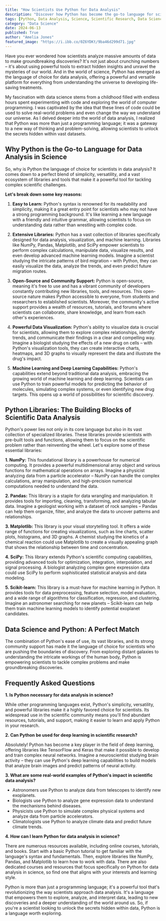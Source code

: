 ```yaml
---
title: "How Scientists Use Python for Data Analysis"
description: "Discover how Python has become the go-to language for scientists analyzing data. Explore its key features, essential libraries like NumPy, Pandas, and Matplotlib, and learn how it empowers scientific research across diverse fields."
tags: [Python, Data Analysis, Science, Scientific Research, Data Science, Programming, NumPy, Pandas, Matplotlib, SciPy, Machine Learning, Deep Learning]
category: "Data Science"
date: 2024-06-13
published: True
author: "Amelia Jones"
featured_image: "https://i.ibb.co/0Z6YDKt/9ba46d299d71.jpg"
---
```



Have you ever wondered how scientists analyze massive amounts of data to make groundbreaking discoveries? It's not just about crunching numbers – it's about using powerful tools to extract hidden insights and unravel the mysteries of our world. And in the world of science, Python has emerged as the language of choice for data analysis, offering a powerful and versatile platform for everything from understanding the universe to developing life-saving treatments.

My fascination with data science stems from a childhood filled with endless hours spent experimenting with code and exploring the world of computer programming.  I was captivated by the idea that these lines of code could be used to solve real-world problems and even change the way we understand our universe. As I delved deeper into the world of data analysis, I realized that Python was more than just a programming language; it was a gateway to a new way of thinking and problem-solving, allowing scientists to unlock the secrets hidden within vast datasets.

## Why Python is the Go-to Language for Data Analysis in Science

So, why is Python the language of choice for scientists in data analysis? It comes down to a perfect blend of simplicity, versatility, and a vast ecosystem of libraries and tools that make it a powerful tool for tackling complex scientific challenges.  

**Let's break down some key reasons:**

1. **Easy to Learn:** Python's syntax is renowned for its readability and simplicity, making it a great entry point for scientists who may not have a strong programming background. It's like learning a new language with a friendly and intuitive grammar, allowing scientists to focus on understanding data rather than wrestling with complex code.

2. **Extensive Libraries:** Python has a vast collection of libraries specifically designed for data analysis, visualization, and machine learning. Libraries like NumPy, Pandas, Matplotlib, and SciPy empower scientists to perform complex calculations, manipulate data, visualize results, and even develop advanced machine learning models. Imagine a scientist studying the intricate patterns of bird migration – with Python, they can easily visualize the data, analyze the trends, and even predict future migration routes.

3. **Open-Source and Community Support:** Python is open-source, meaning it's free to use and has a vibrant community of developers constantly contributing new libraries, tools, and resources.  This open-source nature makes Python accessible to everyone, from students and researchers to established scientists. Moreover, the community's active support provides a wealth of resources, tutorials, and forums where scientists can collaborate, share knowledge, and learn from each other's experiences.

4. **Powerful Data Visualization:** Python's ability to visualize data is crucial for scientists, allowing them to explore complex relationships, identify trends, and communicate their findings in a clear and compelling way.  Imagine a biologist studying the effects of a new drug on cells – with Python's visualization tools, they can create interactive charts, heatmaps, and 3D graphs to visually represent the data and illustrate the drug's impact.

5. **Machine Learning and Deep Learning Capabilities:**  Python's capabilities extend beyond traditional data analysis, embracing the growing world of machine learning and deep learning. Scientists can use Python to train powerful models for predicting the behavior of molecules, simulating complex systems, or even identifying new drug targets. This opens up a world of possibilities for scientific discovery.

## Python Libraries: The Building Blocks of Scientific Data Analysis

Python's power lies not only in its core language but also in its vast collection of specialized libraries. These libraries provide scientists with pre-built tools and functions, allowing them to focus on the scientific problem rather than reinventing the wheel.  Let's explore some of these essential libraries:

**1. NumPy:** This foundational library is a powerhouse for numerical computing. It provides a powerful multidimensional array object and various functions for mathematical operations on arrays. Imagine a physicist analyzing data from a particle accelerator – NumPy can handle the complex calculations, array manipulation, and high-precision numerical computations needed to understand the data.

**2. Pandas:** This library is a staple for data wrangling and manipulation. It provides tools for importing, cleaning, transforming, and analyzing tabular data. Imagine a geologist working with a dataset of rock samples – Pandas can help them organize, filter, and analyze the data to uncover patterns and relationships.

**3. Matplotlib:** This library is your visual storytelling tool. It offers a wide range of functions for creating visualizations, such as line charts, scatter plots, histograms, and 3D graphs. A chemist studying the kinetics of a chemical reaction could use Matplotlib to create a visually appealing graph that shows the relationship between time and concentration.

**4. SciPy:**  This library extends Python's scientific computing capabilities, providing advanced tools for optimization, integration, interpolation, and signal processing. A biologist analyzing complex gene expression data could use SciPy to perform sophisticated statistical analysis and data modeling.

**5. Scikit-learn:** This library is a must-have for machine learning in Python. It provides tools for data preprocessing, feature selection, model evaluation, and a wide range of algorithms for classification, regression, and clustering. Imagine an astronomer searching for new planets – Scikit-learn can help them train machine learning models to identify potential exoplanet candidates.

##  Data Science and Python: A Perfect Match

The combination of Python's ease of use, its vast libraries, and its strong community support has made it the language of choice for scientists who are pushing the boundaries of discovery. From exploring distant galaxies to understanding the intricate workings of the human body, Python is empowering scientists to tackle complex problems and make groundbreaking discoveries. 

## Frequently Asked Questions

**1. Is Python necessary for data analysis in science?**

While other programming languages exist, Python's simplicity, versatility, and powerful libraries make it a highly favored choice for scientists. Its widespread use in the scientific community means you'll find abundant resources, tutorials, and support, making it easier to learn and apply Python in your research.

**2. Can Python be used for deep learning in scientific research?**

Absolutely! Python has become a key player in the field of deep learning, offering libraries like TensorFlow and Keras that make it possible to develop and train complex neural networks. Imagine a neuroscientist studying brain activity – they can use Python's deep learning capabilities to build models that analyze brain images and predict patterns of neural activity.

**3.  What are some real-world examples of Python's impact in scientific data analysis?**

- Astronomers use Python to analyze data from telescopes to identify new exoplanets.
- Biologists use Python to analyze gene expression data to understand the mechanisms behind diseases.
- Physicists use Python to simulate complex physical systems and analyze data from particle accelerators.
- Climatologists use Python to analyze climate data and predict future climate trends.

**4.  How can I learn Python for data analysis in science?**

There are numerous resources available, including online courses, tutorials, and books. Start with a basic Python tutorial to get familiar with the language's syntax and fundamentals. Then, explore libraries like NumPy, Pandas, and Matplotlib to learn how to work with data.  There are also dedicated courses and resources that focus specifically on Python for data analysis in science, so find one that aligns with your interests and learning style.

Python is more than just a programming language; it's a powerful tool that's revolutionizing the way scientists approach data analysis. It's a language that empowers them to explore, analyze, and interpret data, leading to new discoveries and a deeper understanding of the world around us.  So, if you're a scientist looking to unlock the secrets hidden within data, Python is a language worth exploring.  
